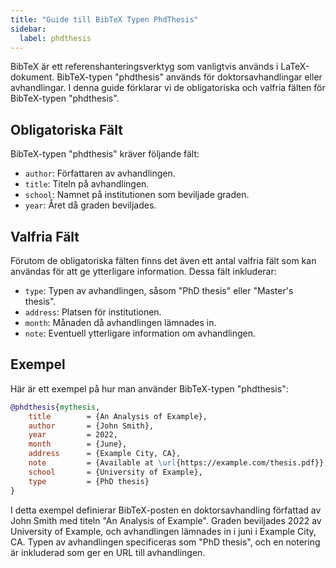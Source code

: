```yaml
---
title: "Guide till BibTeX Typen PhdThesis"
sidebar:
  label: phdthesis
---
```



BibTeX är ett referenshanteringsverktyg som vanligtvis används i LaTeX-dokument. BibTeX-typen "phdthesis" används för doktorsavhandlingar eller avhandlingar. I denna guide förklarar vi de obligatoriska och valfria fälten för BibTeX-typen "phdthesis".

<CiteDrive/>

## Obligatoriska Fält

BibTeX-typen "phdthesis" kräver följande fält:

-   `author`: Författaren av avhandlingen.
-   `title`: Titeln på avhandlingen.
-   `school`: Namnet på institutionen som beviljade graden.
-   `year`: Året då graden beviljades.

## Valfria Fält

Förutom de obligatoriska fälten finns det även ett antal valfria fält som kan användas för att ge ytterligare information. Dessa fält inkluderar:

-   `type`: Typen av avhandlingen, såsom "PhD thesis" eller "Master's thesis".
-   `address`: Platsen för institutionen.
-   `month`: Månaden då avhandlingen lämnades in.
-   `note`: Eventuell ytterligare information om avhandlingen.

## Exempel

Här är ett exempel på hur man använder BibTeX-typen "phdthesis":

```bibtex
@phdthesis{mythesis,
	title        = {An Analysis of Example},
	author       = {John Smith},
	year         = 2022,
	month        = {June},
	address      = {Example City, CA},
	note         = {Available at \url{https://example.com/thesis.pdf}},
	school       = {University of Example},
	type         = {PhD thesis}
}
```

I detta exempel definierar BibTeX-posten en doktorsavhandling författad av John Smith med titeln "An Analysis of Example". Graden beviljades 2022 av University of Example, och avhandlingen lämnades in i juni i Example City, CA. Typen av avhandlingen specificeras som "PhD thesis", och en notering är inkluderad som ger en URL till avhandlingen.
